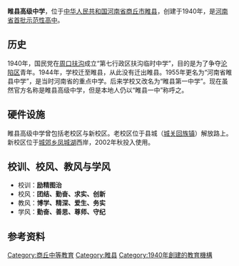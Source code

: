 '''睢县高级中学'''，位于[[中华人民共和国|中华人民共和国]][[河南省|河南省]][[商丘市|商丘市]][[睢县|睢县]]，创建于1940年，是[[河南省示范性高中|河南省首批示范性高中]]。

==历史==
1940年，国民党在[[周口|周口]][[扶沟|扶沟]]成立“第七行政区扶沟临时中学”，目的是为了争夺[[沦陷区|沦陷区]]青年。1944年，学校迁至睢县，从此没有迁出睢县。1955年更名为“河南省睢县中学”，是当时河南省的重点中学。后来学校又改名为“睢县第一中学”。现在虽然官方名称是睢县高级中学，但是本地人仍以“睢县一中”称呼之。

==硬件设施==
睢县高级中学曾包括老校区与新校区。老校区位于县城（[[城关回族镇_(睢县)|城关回族镇]]）解放路上。新校区位于[[城郊乡_(睢县)|城郊乡]][[凤城湖|凤城湖]]西岸，2002年秋投入使用。
==校训、校风、教风与学风==
*校训：'''励精图治'''
*校风：'''团结、勤奋、求实、创新'''
*教风：'''博学、精深、爱生、务实'''
*学风：'''勤奋、善思、尊师、守纪'''

==参考资料==
{{河南省示范性普通高级中学}}

[[Category:商丘中等教育|Category:商丘中等教育]]
[[Category:睢县|Category:睢县]]
[[Category:1940年創建的教育機構|Category:1940年創建的教育機構]]